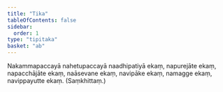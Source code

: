 ```yaml
---
title: "Tika"
tableOfContents: false
sidebar:
  order: 1
type: "tipitaka"
basket: "ab"
---
```



<DynamicBreadcrumb />

<Paragraph number="742">
Nakammapaccayā nahetupaccayā naadhipatiyā ekaṃ, napurejāte ekaṃ, napacchājāte ekaṃ, naāsevane ekaṃ, navipāke ekaṃ, namagge ekaṃ, navippayutte ekaṃ. (Saṃkhittaṃ.)
</Paragraph>